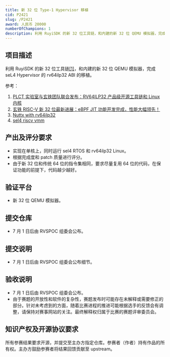 ```yaml
---
title: 新 32 位 Type-1 Hypervisor 移植
cid: P2421
slug: /P2421
award: 人民币 20000
numberOfChampions: 1
description: 利用 RuyiSDK 的新 32 位工具链，和内建的新 32 位 QEMU 模拟器，完成指定 Hypervisor 的移植。指定 Hypervisor 为 seL4。
---
```



<ChallengesMetaInDoc />


<ChallengeRegistration />

## 项目描述

利用 RuyiSDK 的新 32 位工具链[[1]](#new32)，和内建的新 32 位 QEMU 模拟器，完成 seL4 Hypervisor 的 rv64ilp32 ABI 的移植。

参考：

1. <span id="new32">[PLCT 实验室与玄铁团队联合发布：RV64ILP32 产品级开源工具链和 Linux 内核](https://mp.weixin.qq.com/s/mNVYP6ljUDgvCXbWTInzng)</span>
2. [玄铁 RISC-V 新 32 位最新进展：eBPF JIT 功能开发完成，性能大幅领先！](https://mp.weixin.qq.com/s/YYYsY79k1yH7SbpmbJH4ow)
3. [Nuttx with rv64ilp32](https://yf13.github.io/nuttx/nuttx-rv64ilp32)
4. [sel4 riscv vmm](https://github.com/SEL4PROJ/sel4_riscv_vmm)

## 产出及评分要求

- 实现在单核上，同时运行 sel4 RTOS 和 rv64ilp32 Linux。
- 根据完成度和 patch 质量进行评分。
- 由于新 32 位和传统 64 位的指令集相同，要求尽量复用 64 位的代码，在保证功能的前提下，代码越少越好。

## 验证平台

- 新 32 位 QEMU 模拟器。

## 提交仓库

- 7 月 1 日后由 RVSPOC 组委会公布。

## 提交说明

- 7 月 1 日后由 RVSPOC 组委会公布细节。

## 验收说明

- 7 月 1 日后由 RVSPOC 组委会公布。
- 由于赛题的开放性和软件的复杂性，赛题发布时可能存在未解释或需要修正的部分。针对未考虑到的方面，随着比赛进程的推进可能根据选手的反馈会有调整，请保持对赛事网站的关注。最终解释权归属于比赛的赛题评审委员会。

## 知识产权及开源协议要求

所有参赛结果要求开源，并提交至主办方指定仓库。参赛者（作者）持有作品的所有权。主办方鼓励参赛者将结果回馈贡献至 upstream。
